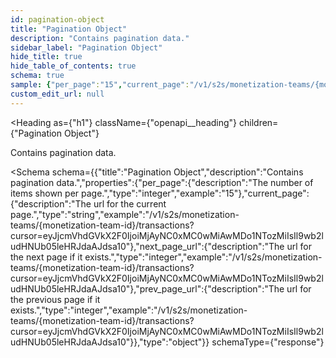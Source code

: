 ```yaml
---
id: pagination-object
title: "Pagination Object"
description: "Contains pagination data."
sidebar_label: "Pagination Object"
hide_title: true
hide_table_of_contents: true
schema: true
sample: {"per_page":"15","current_page":"/v1/s2s/monetization-teams/{monetization-team-id}/transactions?cursor=eyJjcmVhdGVkX2F0IjoiMjAyNC0xMC0wMiAwMDo1NTozMiIsIl9wb2ludHNUb05leHRJdaAJdsa10","next_page_url":"/v1/s2s/monetization-teams/{monetization-team-id}/transactions?cursor=eyJjcmVhdGVkX2F0IjoiMjAyNC0xMC0wMiAwMDo1NTozMiIsIl9wb2ludHNUb05leHRJdaAJdsa10","prev_page_url":"/v1/s2s/monetization-teams/{monetization-team-id}/transactions?cursor=eyJjcmVhdGVkX2F0IjoiMjAyNC0xMC0wMiAwMDo1NTozMiIsIl9wb2ludHNUb05leHRJdaAJdsa10"}
custom_edit_url: null
---
```



<Heading
  as={"h1"}
  className={"openapi__heading"}
  children={"Pagination Object"}
>
</Heading>



Contains pagination data.

<Schema
  schema={{"title":"Pagination Object","description":"Contains pagination data.","properties":{"per_page":{"description":"The number of items shown per page.","type":"integer","example":"15"},"current_page":{"description":"The url for the current page.","type":"string","example":"/v1/s2s/monetization-teams/{monetization-team-id}/transactions?cursor=eyJjcmVhdGVkX2F0IjoiMjAyNC0xMC0wMiAwMDo1NTozMiIsIl9wb2ludHNUb05leHRJdaAJdsa10"},"next_page_url":{"description":"The url for the next page if it exists.","type":"integer","example":"/v1/s2s/monetization-teams/{monetization-team-id}/transactions?cursor=eyJjcmVhdGVkX2F0IjoiMjAyNC0xMC0wMiAwMDo1NTozMiIsIl9wb2ludHNUb05leHRJdaAJdsa10"},"prev_page_url":{"description":"The url for the previous page if it exists.","type":"integer","example":"/v1/s2s/monetization-teams/{monetization-team-id}/transactions?cursor=eyJjcmVhdGVkX2F0IjoiMjAyNC0xMC0wMiAwMDo1NTozMiIsIl9wb2ludHNUb05leHRJdaAJdsa10"}},"type":"object"}}
  schemaType={"response"}
>
  
</Schema>
            